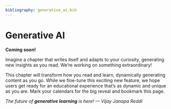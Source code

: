 ```yaml
---
bibliography: generative_ai.bib
---
```


# Generative AI

**Coming soon!**

Imagine a chapter that writes itself and adapts to your curiosity, generating new insights as you read. We're working on something extraordinary!

This chapter will transform how you read and learn, dynamically generating content as you go. While we fine-tune this exciting new feature, we hope users get ready for an educational experience that's as dynamic and unique as you are. Mark your calendars for the big reveal and bookmark this page.

_The future of **generative learning** is here! — Vijay Janapa Reddi_
